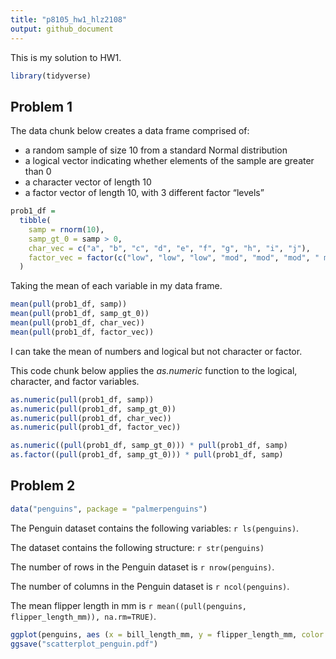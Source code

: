 ```yaml
---
title: "p8105_hw1_hlz2108"
output: github_document
---
```


This is my solution to HW1.
```r
library(tidyverse)
```

## Problem 1
The data chunk below creates a data frame comprised of:

* a random sample of size 10 from a standard Normal distribution
* a logical vector indicating whether elements of the sample are greater than 0
* a character vector of length 10
* a factor vector of length 10, with 3 different factor “levels”

```r
prob1_df =
  tibble(
    samp = rnorm(10),
    samp_gt_0 = samp > 0,
    char_vec = c("a", "b", "c", "d", "e", "f", "g", "h", "i", "j"),
    factor_vec = factor(c("low", "low", "low", "mod", "mod", "mod", " mod", "high", "high", "high"))
  )
```

Taking the mean of each variable in my data frame.

```r
mean(pull(prob1_df, samp))
mean(pull(prob1_df, samp_gt_0))
mean(pull(prob1_df, char_vec))
mean(pull(prob1_df, factor_vec))
```

I can take the mean of numbers and logical but not character or factor.


This code chunk below applies the _as.numeric_ function to the logical, character, and factor variables.
```r
as.numeric(pull(prob1_df, samp))
as.numeric(pull(prob1_df, samp_gt_0))
as.numeric(pull(prob1_df, char_vec))
as.numeric(pull(prob1_df, factor_vec))
```

```r
as.numeric((pull(prob1_df, samp_gt_0))) * pull(prob1_df, samp)
as.factor((pull(prob1_df, samp_gt_0))) * pull(prob1_df, samp)
```

## Problem 2
```r
data("penguins", package = "palmerpenguins")
```

The Penguin dataset contains the following variables: `r ls(penguins)`.

The dataset contains the following structure: `r str(penguins)`

The number of rows in the Penguin dataset is `r nrow(penguins)`.

The number of columns in the Penguin dataset is `r ncol(penguins)`.

The mean flipper length in mm is `r mean((pull(penguins, flipper_length_mm)), na.rm=TRUE)`.

```r
ggplot(penguins, aes (x = bill_length_mm, y = flipper_length_mm, color = species)) + geom_point() 
ggsave("scatterplot_penguin.pdf")
```


